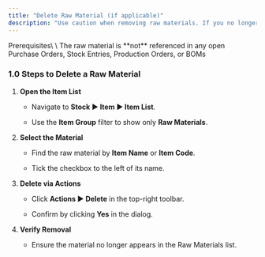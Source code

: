 ```yaml
---
title: "Delete Raw Material (if applicable)"
description: "Use caution when removing raw materials. If you no longer need a raw material and it isn’t used in any transactions or BOMs, you can delete it from your CGIC App. Otherwise, consider disabling it to preserve historical data."
---
```


<Info>
  Prerequisites\
  \
  The raw material is **not** referenced in any open Purchase Orders, Stock Entries, Production Orders, or BOMs
</Info>

### 1.0 Steps to Delete a Raw Material

1. **Open the Item List**  

   - Navigate to **Stock ▶️ Item ▶️ Item List**.  

   - Use the **Item Group** filter to show only **Raw Materials**.

2. **Select the Material**  

   - Find the raw material by **Item Name** or **Item Code**.  

   - Tick the checkbox to the left of its name.

3. **Delete via Actions**  

   - Click **Actions ▶️ Delete** in the top-right toolbar.  

   - Confirm by clicking **Yes** in the dialog.

4. **Verify Removal**  

   - Ensure the material no longer appears in the Raw Materials list.
